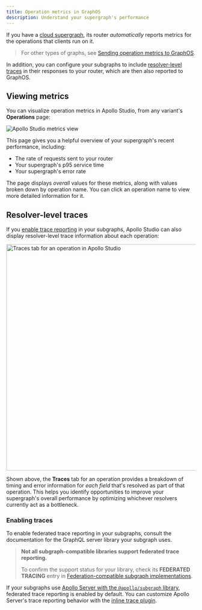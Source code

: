 ```yaml
---
title: Operation metrics in GraphOS
description: Understand your supergraph's performance
---
```


If you have a [cloud supergraph](../graphs/#cloud-supergraphs), its router _automatically_ reports metrics for the operations that clients run on it.

> For other types of graphs, see [Sending operation metrics to GraphOS](./sending-operation-metrics/).

In addition, you can configure your subgraphs to include [resolver-level traces](#resolver-level-traces) in their responses to your router, which are then also reported to GraphOS.

## Viewing metrics

You can visualize operation metrics in Apollo Studio, from any variant's **Operations** page:

<img
  src="../img/studio-metrics.jpg"
  className="screenshot"
  alt="Apollo Studio metrics view"
/>

This page gives you a helpful overview of your supergraph's recent performance, including:

- The rate of requests sent to your router
- Your supergraph's p95 service time
- Your supergraph's error rate

The page displays _overall_ values for these metrics, along with values broken down by operation name. You can click an operation name to view more detailed information for it.

## Resolver-level traces

If you [enable trace reporting](#enabling-traces) in your subgraphs, Apollo Studio can also display resolver-level trace information about each operation:

<img
  src="../img/traces-tab.jpg"
  className="screenshot"
  alt="Traces tab for an operation in Apollo Studio"
  width="600"
/>

Shown above, the **Traces** tab for an operation provides a breakdown of timing and error information for _each field_ that's resolved as part of that operation. This helps you identify opportunities to improve your supergraph's overall performance by optimizing whichever resolvers currently act as a bottleneck.

### Enabling traces

To enable federated trace reporting in your subgraphs, consult the documentation for the GraphQL server library your subgraph uses.

> **Not all subgraph-compatible libraries support federated trace reporting.**
>
> To confirm the support status for your library, check its **FEDERATED TRACING** entry in [Federation-compatible subgraph implementations](/federation/building-supergraphs/supported-subgraphs).

If your subgraphs use [Apollo Server with the `@apollo/subgraph` library](/apollo-server/using-federation/apollo-subgraph-setup/), federated trace reporting is enabled by default. You can customize Apollo Server's trace reporting behavior with the [inline trace plugin](/apollo-server/api/plugin/inline-trace).
